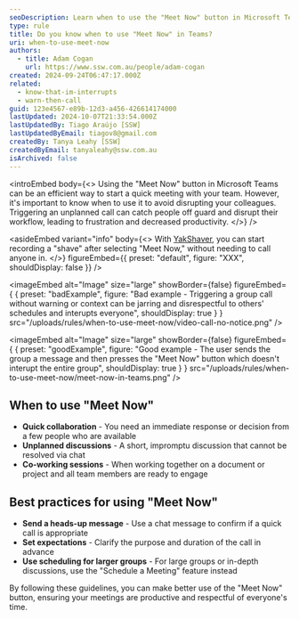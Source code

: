 ```yaml
---
seoDescription: Learn when to use the "Meet Now" button in Microsoft Teams to avoid unnecessary interruptions and improve team communication efficiency.
type: rule
title: Do you know when to use "Meet Now" in Teams?
uri: when-to-use-meet-now
authors:
  - title: Adam Cogan
    url: https://www.ssw.com.au/people/adam-cogan
created: 2024-09-24T06:47:17.000Z
related:
  - know-that-im-interrupts
  - warn-then-call
guid: 123e4567-e89b-12d3-a456-426614174000
lastUpdated: 2024-10-07T21:33:54.000Z
lastUpdatedBy: Tiago Araújo [SSW]
lastUpdatedByEmail: tiagov8@gmail.com
createdBy: Tanya Leahy [SSW]
createdByEmail: tanyaleahy@ssw.com.au
isArchived: false
---
```


<introEmbed
  body={<>
Using the "Meet Now" button in Microsoft Teams can be an efficient way to start a quick meeting with your team. However, it's important to know when to use it to avoid disrupting your colleagues. Triggering an unplanned call can catch people off guard and disrupt their workflow, leading to frustration and decreased productivity.
  </>}
/>

<asideEmbed
  variant="info"
  body={<>
    With [YakShaver](https://www.sswyakshaver.com), you can start recording a "shave" after selecting "Meet Now," without needing to call anyone in.
  </>}
  figureEmbed={{
    preset: "default",
    figure: "XXX",
    shouldDisplay: false
  }}
/>

<imageEmbed
  alt="Image"
  size="large"
  showBorder={false}
  figureEmbed={ {
    preset: "badExample",
    figure: "Bad example - Triggering a group call without warning or context can be jarring and disrespectful to others' schedules and interupts everyone",
    shouldDisplay: true
  } }
  src="/uploads/rules/when-to-use-meet-now/video-call-no-notice.png"
/>


<imageEmbed
  alt="Image"
  size="large"
  showBorder={false}
  figureEmbed={ {
    preset: "goodExample",
    figure: "Good example - The user sends the group a message and then presses the \"Meet Now\" button which doesn't interupt the entire group",
    shouldDisplay: true
  } }
  src="/uploads/rules/when-to-use-meet-now/meet-now-in-teams.png"
/>


## When to use "Meet Now"

* **Quick collaboration** - You need an immediate response or decision from a few people who are available
* **Unplanned discussions** - A short, impromptu discussion that cannot be resolved via chat
* **Co-working sessions** - When working together on a document or project and all team members are ready to engage

## Best practices for using "Meet Now"

* **Send a heads-up message** - Use a chat message to confirm if a quick call is appropriate
* **Set expectations** - Clarify the purpose and duration of the call in advance
* **Use scheduling for larger groups** - For large groups or in-depth discussions, use the "Schedule a Meeting" feature instead

By following these guidelines, you can make better use of the "Meet Now" button, ensuring your meetings are productive and respectful of everyone's time.
